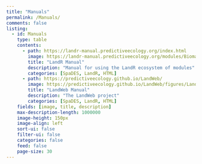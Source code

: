 ```yaml
---
title: "Manuals"
permalink: /Manuals/
comments: false
listing: 
  - id: Manuals
    type: table
    contents: 
      - path: https://landr-manual.predictiveecology.org/index.html
        image: https://landr-manual.predictiveecology.org/modules/Biomass_core/figures/Biomass_coreOutPlots1.png
        title: "LandR Manual"
        description: "Manual for using the LandR ecosystem of modules"
        categories: [SpaDES, LandR, HTML]
      - path: https://predictiveecology.github.io/LandWeb/
        image: https://predictiveecology.github.io/LandWeb/figures/LandWeb_gg.png
        title: "LandWeb Manual"
        description: "The LandWeb project"
        categories: [SpaDES, LandR, HTML]
    fields: [image, title, description]
    max-description-length: 1000000
    image-height: 150px
    image-align: left
    sort-ui: false
    filter-ui: false
    categories: false
    feed: false
    page-size: 30
---
```


::: {#Manuals}
:::


